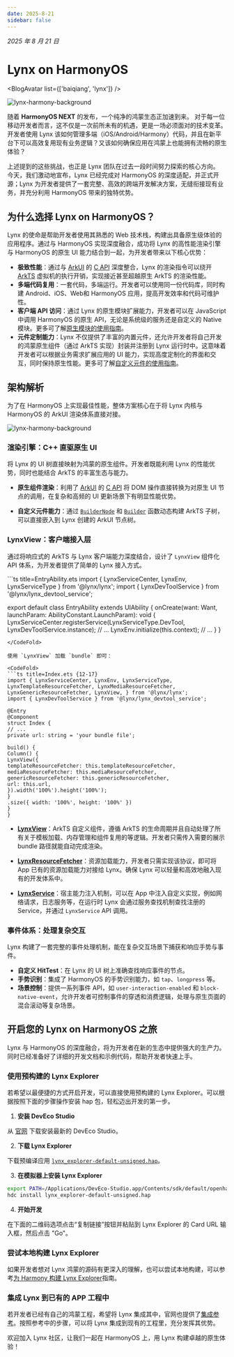```yaml
---
date: 2025-8-21
sidebar: false
---
```



_2025 年 8 月 21 日_

# Lynx on HarmonyOS

<BlogAvatar list={['baiqiang', 'lynx']} />

![lynx-harmony-background](https://lf-lynx.tiktok-cdns.com/obj/lynx-artifacts-oss-sg/lynx-website/assets/blog/lynx-harmony/lynx-harmony-background1.png)

随着 **HarmonyOS NEXT** 的发布，一个纯净的鸿蒙生态正加速到来。
对于每一位移动开发者而言，这不仅是一次前所未有的机遇，更是一场必须面对的技术变革。
开发者使用 Lynx 该如何管理多端（iOS/Android/Harmony）代码，并且在新平台下可以高效复用现有业务逻辑？又该如何确保应用在鸿蒙上也能拥有流畅的原生体验？

上述提到的这些挑战，也正是 Lynx 团队在过去一段时间努力探索的核心方向。
今天，我们激动地宣布，Lynx 已经完成对 HarmonyOS 的深度适配，并正式开源；Lynx 为开发者提供了一套完整、高效的跨端开发解决方案，无缝衔接现有业务，并充分利用 HarmonyOS 带来的独特优势。

## 为什么选择 Lynx on HarmonyOS？

Lynx 的使命是帮助开发者使用其熟悉的 Web 技术栈，构建出具备原生级体验的应用程序。通过与 HarmonyOS 实现深度融合，成功将 Lynx 的高性能渲染引擎与 HarmonyOS 的原生 UI 能力结合到一起，为开发者带来以下核心优势：

- **极致性能**：通过与 [ArkUI](https://developer.huawei.com/consumer/cn/doc/harmonyos-guides/arkui-overview) 的 [C API](https://developer.huawei.com/consumer/cn/doc/harmonyos-guides/ndk-build-ui-overview) 深度整合，Lynx 的渲染指令可以绕开 [ArkTS](https://developer.huawei.com/consumer/cn/doc/harmonyos-guides/arkts-overview) 虚拟机的执行开销，实现接近甚至超越原生 ArkTS 的渲染性能。
- **多端代码复用**：一套代码，多端运行。开发者可以使用同一份代码库，同时构建 Android、iOS、Web和 HarmonyOS 应用，提高开发效率和代码可维护性。
- **客户端 API 访问**：通过 Lynx 的原生模块扩展能力，开发者可以在 JavaScript 中调用 HarmonyOS 的原生 API，无论是系统级的服务还是自定义的 Native 模块。更多可了解[原生模块的使用指南](/zh/guide/use-native-modules.html#platform=harmony)。
- **元件定制能力**：Lynx 不仅提供了丰富的内置元件，还允许开发者将自己开发的鸿蒙原生组件（通过 ArkTS 实现）封装并注册到 Lynx 运行时中。这意味着开发者可以根据业务需求扩展应用的 UI 能力，实现高度定制化的界面和交互，同时保持原生性能。更多可了解[自定义元件的使用指南](/zh/guide/custom-native-component.html#platform=harmony)。

## 架构解析

为了在 HarmonyOS 上实现最佳性能，整体方案核心在于将 Lynx 内核与 HarmonyOS 的 ArkUI 渲染体系直接对接。

![lynx-harmony-background](https://lf-lynx.tiktok-cdns.com/obj/lynx-artifacts-oss-sg/lynx-website/assets/blog/lynx-harmony/lynx-harmony.png)

### 渲染引擎：C++ 直驱原生 UI

将 Lynx 的 UI 树直接映射为鸿蒙的原生组件。开发者既能利用 Lynx 的性能优势，同时也能结合 ArkTS 的丰富生态与能力。

- **原生组件渲染**：利用了 [ArkUI](https://developer.huawei.com/consumer/cn/doc/harmonyos-guides/arkui-overview) 的 [C API](https://developer.huawei.com/consumer/cn/doc/harmonyos-guides/ndk-build-ui-overview) 将 DOM 操作直接转换为对原生 UI 节点的调用，在复杂和高频的 UI 更新场景下有明显性能优势。

- **自定义元件能力**：通过 [`BuilderNode`](https://developer.huawei.com/consumer/cn/doc/harmonyos-guides/arkts-user-defined-arktsnode-buildernode) 和 [`Builder`](https://developer.huawei.com/consumer/cn/doc/harmonyos-guides/arkts-builder) 函数动态构建 ArkTS 子树，可以直接嵌入到 Lynx 创建的 ArkUI 节点树。

### LynxView：客户端接入层

通过将响应式的 ArkTS 与 Lynx 客户端能力深度结合，设计了 `LynxView` 组件化 API 体系，为开发者提供了简单的 Lynx 接入方式。

<CodeFold>
```ts title=EntryAbility.ets
import { LynxServiceCenter, LynxEnv, LynxServiceType } from '@lynx/lynx';
import { LynxDevToolService } from '@lynx/lynx_devtool_service';

export default class EntryAbility extends UIAbility {
  onCreate(want: Want, launchParam: AbilityConstant.LaunchParam): void {
    LynxServiceCenter.registerService(LynxServiceType.DevTool, LynxDevToolService.instance);
    // ...
    LynxEnv.initialize(this.context);
    // ...
  }
}
```
</CodeFold>

使用 `LynxView` 加载 `bundle` 即可：

<CodeFold>
```ts title=Index.ets {12-17}
import { LynxServiceCenter, LynxEnv, LynxServiceType, LynxTemplateResourceFetcher, LynxMediaResourceFetcher, LynxGenericResourceFetcher, LynxView, } from '@lynx/lynx';
import { LynxDevToolService } from '@lynx/lynx_devtool_service';

@Entry
@Component
struct Index {
// ...
private url: string = 'your bundle file';

build() {
Column() {
LynxView({
templateResourceFetcher: this.templateResourceFetcher,
mediaResourceFetcher: this.mediaResourceFetcher,
genericResourceFetcher: this.genericResourceFetcher,
url: this.url,
}).width('100%').height('100%');
}
.size({ width: '100%', height: '100%' })
}
}

````
</CodeFold>

- **[LynxView](/zh/api/lynx-native-api/lynx-view/load-template.html#harmony)**：ArkTS 自定义组件，遵循 ArkTS 的生命周期并且自动处理了所有关于模板加载、内存管理和组件复用的等逻辑。开发者只需传入需要的展示 bundle 路径就能自动完成渲染。

- **[LynxResourceFetcher](/zh/api/lynx-native-api/lynx-generic-resource-fetcher/fetch-resource.html#harmony)**：资源加载能力，开发者只需实现该协议，即可将 App 已有的资源加载能力对接给 Lynx。确保 Lynx 可以轻量和高效地融入现有的开发体系中。

- **[LynxService](/zh/api/lynx-native-api/lynx-service.html#2-扩展-lynx-service)**：宿主能力注入机制，可以在 App 中注入自定义实现，例如网络请求，日志服务等，在运行时 Lynx 会通过服务查找机制查找注册的 Service，并通过 `LynxService` API 调用。

### 事件体系：处理复杂交互

Lynx 构建了一套完整的事件处理机制，能在复杂交互场景下捕获和响应手势与事件。

- **自定义 HitTest**：在 Lynx 的 UI 树上准确查找响应事件的节点。
- **手势识别**：集成了 HarmonyOS 的手势识别能力，如 `tap`、`longpress` 等。
- **场景控制**：提供一系列事件 API，如 `user-interaction-enabled` 和 `block-native-event`，允许开发者可控制事件的穿透和消费逻辑，处理与原生页面的混合滚动等复杂场景。


## 开启您的 Lynx on HarmonyOS 之旅

Lynx 与 HarmonyOS 的深度融合，将为开发者在新的生态中提供强大的生产力。同时已经准备好了详细的开发文档和示例代码，帮助开发者快速上手。

### 使用预构建的 Lynx Explorer

若希望以最便捷的方式开启开发，可以直接使用预构建的 Lynx Explorer。可以根据按照下面的步骤操作安装 hap 包，轻松迈出开发的第一步。

1. **安装 DevEco Studio**

从 [官网](https://developer.huawei.com/consumer/cn/deveco-studio/) 下载安装最新的 DevEco Studio。

2. **下载 Lynx Explorer**

下载预编译应用 [`lynx_explorer-default-unsigned.hap`](https://github.com/lynx-family/lynx/releases/latest/download/lynx_explorer-default-unsigned.hap)。

3. **在模拟器上安装 Lynx Explorer**

```bash
export PATH=/Applications/DevEco-Studio.app/Contents/sdk/default/openharmony/toolchains:$PATH
hdc install lynx_explorer-default-unsigned.hap
````

4. **开始开发**

在下面的二维码选项点击“复制链接”按钮并粘贴到 Lynx Explorer 的 Card URL 输入框，然后点击 "Go"。

<Go
  example="hello-world"
  defaultFile="src/App.tsx"
  img="https://lf-lynx.tiktok-cdns.com/obj/lynx-artifacts-oss-sg/lynx-website/assets/doc/hello-world-showcase-harmony.png"
  defaultEntryFile="dist/main.lynx.bundle"
/>

### 尝试本地构建 Lynx Explorer

如果开发者想对 Lynx 鸿蒙的源码有更深入的理解，也可以尝试本地构建，可以参考[为 Harmony 构建 Lynx Explorer](https://github.com/lynx-family/lynx/tree/develop/explorer/harmony)指南。

### 集成 Lynx 到已有的 APP 工程中

若开发者已经有自己的鸿蒙工程，希望将 Lynx 集成其中，官网也提供了[集成参考](/zh/guide/start/integrate-with-existing-apps.html#platform=harmony)。按照参考中的步骤，可以将 Lynx 集成到现有的工程里，充分发挥其优势。

欢迎加入 Lynx 社区，让我们一起在 HarmonyOS 上，用 Lynx 构建卓越的原生体验！
